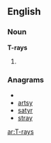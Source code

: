 ==English==
===Noun===
'''T-rays'''

# {{plural of|[[T-ray]]}}

===Anagrams===
* {{alphagram|arsty}}
* [[artsy#English|artsy]]
* [[satyr#English|satyr]]
* [[stray#English|stray]]


[[ar:T-rays]]